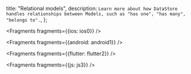   title: "Relational models",
  description: `Learn more about how DataStore handles relationships between Models, such as "has one", "has many", "belongs to".`,
};


<Fragments fragments={{ios: ios0}} />


<Fragments fragments={{android: android1}} />


<Fragments fragments={{flutter: flutter2}} />


<Fragments fragments={{js: js3}} />
